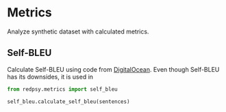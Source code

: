 # Metrics

Analyze synthetic dataset with calculated metrics.

## Self-BLEU

Calculate Self-BLEU using code from [DigitalOcean](https://www.digitalocean.com/community/tutorials/automated-metrics-for-evaluating-generated-text#self-bleu). Even though Self-BLEU has its downsides,
it is used in

```python
from redpsy.metrics import self_bleu

self_bleu.calculate_self_bleu(sentences)
```
